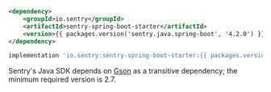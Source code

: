 ```xml {tabTitle:Maven}
<dependency>
    <groupId>io.sentry</groupId>
    <artifactId>sentry-spring-boot-starter</artifactId>
    <version>{{ packages.version('sentry.java.spring-boot', '4.2.0') }}</version>
</dependency>
```

```groovy {tabTitle:Gradle}
implementation 'io.sentry:sentry-spring-boot-starter:{{ packages.version('sentry.java.spring-boot', '4.2.0') }}'
```

<Note>

Sentry's Java SDK depends on [Gson](https://github.com/google/gson) as a transitive dependency; the minimum required version is 2.7.

</Note>
